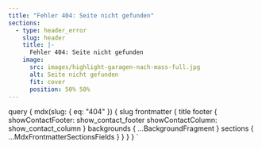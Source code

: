 ```yaml
---
title: "Fehler 404: Seite nicht gefunden"
sections:
  - type: header_error
    slug: header
    title: |-
      Fehler 404: Seite nicht gefunden
    image:
      src: images/highlight-garagen-nach-mass-full.jpg
      alt: Seite nicht gefunden
      fit: cover
      position: 50% 50%
---
```



  query {
    mdx(slug: { eq: "404" }) {
      slug
      frontmatter {
        title
        footer {
          showContactFooter: show_contact_footer
          showContactColumn: show_contact_column
        }
        backgrounds {
          ...BackgroundFragment
        }
        sections {
          ...MdxFrontmatterSectionsFields
        }
      }
    }
  }
`
